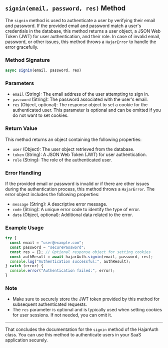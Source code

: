 
## `signin(email, password, res)` Method

The `signin` method is used to authenticate a user by verifying their email and password. If the provided email and password match a user's credentials in the database, this method returns a user object, a JSON Web Token (JWT) for user authentication, and their role. In case of invalid email, password, or other issues, this method throws a `HajarError` to handle the error gracefully.

### Method Signature

```javascript
async signin(email, password, res)
```

### Parameters

- `email` (String): The email address of the user attempting to sign in.
- `password` (String): The password associated with the user's email.
- `res` (Object, optional): The response object to set a cookie for the authenticated user. This parameter is optional and can be omitted if you do not want to set cookies.

### Return Value

This method returns an object containing the following properties:

- `user` (Object): The user object retrieved from the database.
- `token` (String): A JSON Web Token (JWT) for user authentication.
- `role` (String): The role of the authenticated user.

### Error Handling

If the provided email or password is invalid or if there are other issues during the authentication process, this method throws a `HajarError`. The error object includes the following properties:

- `message` (String): A descriptive error message.
- `code` (String): A unique error code to identify the type of error.
- `data` (Object, optional): Additional data related to the error.

### Example Usage

```javascript
try {
  const email = "user@example.com";
  const password = "securePassword";
  const res = {}; // Optional response object for setting cookies
  const authResult = await hajarAuth.signin(email, password, res);
  console.log("Authentication successful:", authResult);
} catch (error) {
  console.error("Authentication failed:", error);
}
```

### Note

- Make sure to securely store the JWT token provided by this method for subsequent authenticated requests.
- The `res` parameter is optional and is typically used when setting cookies for user sessions. If not needed, you can omit it.

---

That concludes the documentation for the `signin` method of the HajarAuth class. You can use this method to authenticate users in your SaaS application securely.
